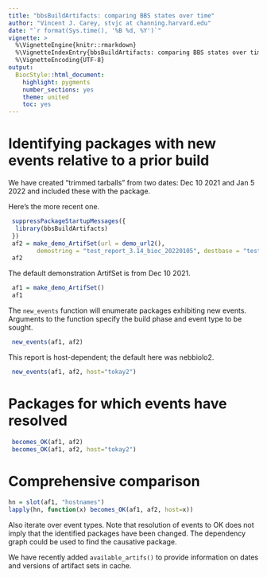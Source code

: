 ```yaml
---
title: "bbsBuildArtifacts: comparing BBS states over time"
author: "Vincent J. Carey, stvjc at channing.harvard.edu"
date: "`r format(Sys.time(), '%B %d, %Y')`"
vignette: >
  %\VignetteEngine{knitr::rmarkdown}
  %\VignetteIndexEntry{bbsBuildArtifacts: comparing BBS states over time}
  %\VignetteEncoding{UTF-8}
output:
  BiocStyle::html_document:
    highlight: pygments
    number_sections: yes
    theme: united
    toc: yes
---
```


# Identifying packages with new events relative to a prior build

We have created "trimmed tarballs" from two dates: Dec 10 2021
and Jan 5 2022 and included these with the package.

Here's the more recent one.
```r
 suppressPackageStartupMessages({
  library(bbsBuildArtifacts)
 })
 af2 = make_demo_ArtifSet(url = demo_url2(),
        demostring = "test_report_3.14_bioc_20220105", destbase = "test_report_0105")
 af2
```

The default demonstration ArtifSet is from Dec 10 2021.
```r
 af1 = make_demo_ArtifSet()
 af1
```

The `new_events` function will enumerate packages exhibiting new events.
Arguments to the function specify the build phase and event
type to be sought.
```r
 new_events(af1, af2)
```
This report is host-dependent; the default here was nebbiolo2.
```r
 new_events(af1, af2, host="tokay2")
```

# Packages for which events have resolved

```r
 becomes_OK(af1, af2)
 becomes_OK(af1, af2, host="tokay2")
```

# Comprehensive comparison

```r
hn = slot(af1, "hostnames")
lapply(hn, function(x) becomes_OK(af1, af2, host=x))
```

Also iterate over event types.  Note that resolution of events to OK does not
imply that the identified packages have been changed.  The dependency
graph could be used to find the causative package.

We have recently added `available_artifs()` to provide information
on dates and versions of artifact sets in cache.

